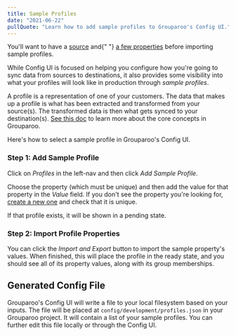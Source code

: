 ```yaml
---
title: Sample Profiles
date: "2021-06-22"
pullQuote: "Learn how to add sample profiles to Grouparoo's Config UI."
---
```


<Alert variant="warning">
  <p className="mb-0">
    You'll want to have a <a href="/docs/config/sources">source</a> and{" "}
    <a href="/docs/config/properties">a few properties</a> before importing
    sample profiles.
  </p>
</Alert>

While Config UI is focused on helping you configure how you're going to sync data from sources to destinations, it also provides some visibility into what your profiles will look like in production through _sample profiles_.

A profile is a representation of one of your customers. The data that makes up a profile is what has been extracted and transformed from your source(s). The transformed data is then what gets synced to your destination(s). [See this doc](/docs/getting-started/product-concepts) to learn more about the core concepts in Grouparoo.

Here's how to select a sample profile in Grouparoo's Config UI.

### Step 1: Add Sample Profile

Click on _Profiles_ in the left-nav and then click _Add Sample Profile_.

<ImageInBrowserFrame
  centered
  alt="Config UI: Add Sample Profile"
  src="/images/docs/guides/config/profile--01-add.png"
  width={820}
  height={313}
/>

Choose the property (which must be unique) and then add the value for that property in the _Value_ field. If you don't see the property you're looking for, [create a new one](/docs/config/properties) and check that it is unique.

<ImageInBrowserFrame
  centered
  alt="Config UI: Add Identifying Property"
  src="/images/docs/guides/config/profile--02-add.png"
  width={820}
  height={321}
/>

If that profile exists, it will be shown in a pending state.

<ImageInBrowserFrame
  centered
  alt="Config UI: Pending Sample Profile"
  src="/images/docs/guides/config/profile--03-pending.png"
  width={820}
  height={433}
/>

### Step 2: Import Profile Properties

You can click the _Import and Export_ button to import the sample property's values. When finished, this will place the profile in the ready state, and you should see all of its property values, along with its group memberships.

<ImageInBrowserFrame
  centered
  alt="Config UI: Sample Profile"
  src="/images/docs/guides/config/profile--04-ready.png"
  width={820}
  height={388}
/>

## Generated Config File

Grouparoo's Config UI will write a file to your local filesystem based on your inputs. The file will be placed at `config/development/profiles.json` in your Grouparoo project. It will contain a list of your sample profiles. You can further edit this file locally or through the Config UI.

